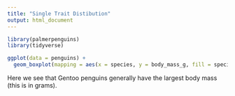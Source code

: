 ```yaml
---
title: "Single Trait Distibution"
output: html_document
---
```

```r
library(palmerpenguins)
library(tidyverse)

```

```r
ggplot(data = penguins) +
  geom_boxplot(mapping = aes(x = species, y = body_mass_g, fill = species))


```

Here we see that Gentoo penguins generally have the largest body mass (this is in grams).  